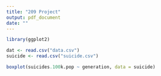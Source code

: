 ```yaml
---
title: "209 Project"
output: pdf_document
date: ""
---
```



```r
library(ggplot2)
```

```r
dat <- read.csv("data.csv")
suicide <- read.csv("suicide.csv")
```

```r
boxplot(suicides.100k.pop ~ generation, data = suicide)
```
